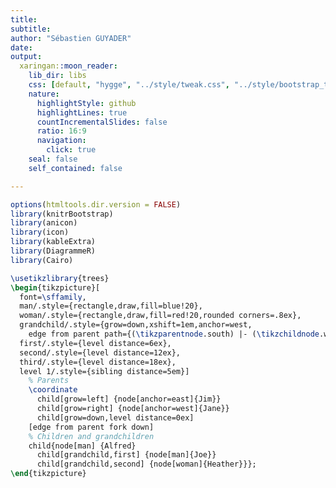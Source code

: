 ```yaml
---
title: 
subtitle: 
author: "Sébastien GUYADER"
date:
output:
  xaringan::moon_reader:
    lib_dir: libs
    css: [default, "hygge", "../style/tweak.css", "../style/bootstrap_table.css", "../style/footer-header.css"]
    nature:
      highlightStyle: github
      highlightLines: true
      countIncrementalSlides: false
      ratio: 16:9
      navigation:
        click: true
    seal: false
    self_contained: false

---
```


```r
options(htmltools.dir.version = FALSE)
library(knitrBootstrap)
library(anicon)
library(icon)
library(kableExtra)
library(DiagrammeR)
library(Cairo)
```

```tikz
\usetikzlibrary{trees}
\begin{tikzpicture}[
  font=\sffamily,
  man/.style={rectangle,draw,fill=blue!20},
  woman/.style={rectangle,draw,fill=red!20,rounded corners=.8ex},
  grandchild/.style={grow=down,xshift=1em,anchor=west,
    edge from parent path={(\tikzparentnode.south) |- (\tikzchildnode.west)}},
  first/.style={level distance=6ex},
  second/.style={level distance=12ex},
  third/.style={level distance=18ex},
  level 1/.style={sibling distance=5em}]
    % Parents
    \coordinate
      child[grow=left] {node[anchor=east]{Jim}}
      child[grow=right] {node[anchor=west]{Jane}}
      child[grow=down,level distance=0ex]
    [edge from parent fork down]
    % Children and grandchildren
    child{node[man] {Alfred}
      child[grandchild,first] {node[man]{Joe}}
      child[grandchild,second] {node[woman]{Heather}}};
\end{tikzpicture}
```

